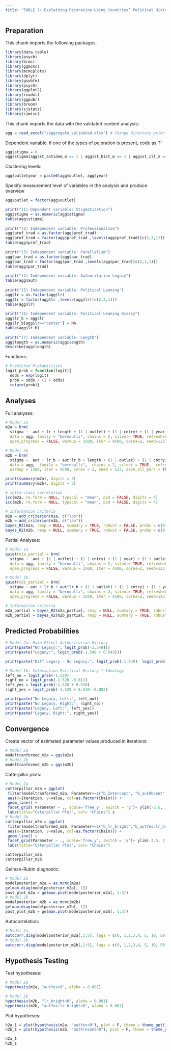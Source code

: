 ```yaml
---
title: "TABLE 3: Explaining Pejoration Using Countries’ Political History"
---
```


## Preparation

This chunk imports the following packages.
```r
library(data.table)
library(psych)
library(brms)
library(ggmcmc)
library(mcmcplots)
library(dplyr)
library(gsubfn)
library(psych)
library(ggplot2)
library(readxl)
library(ggpubr)
library(broom)
library(sjstats)
library(sjmisc)
```

This chunk imports the data with the validated content analysis:
```r
agg = read_excel("/aggregate_validated.xlsx") # Change directory prior to running 
```

Dependent variable: if one of the types of pejoration is present, code as '1'
```r
agg$stigma = 0 
agg$stigma[agg$st_antidem_m == 1 | agg$st_hist_m == 1 | agg$st_ill_m == 1 | agg$st_cont_m == 1 | agg$st_pop_m == 1] = 1 
```

Clustering levels: 
```r
agg$outletyear = paste0(agg$outlet, agg$year)
```

Specify measurement level of variables in the analysis and produce overview
```r
agg$outlet = factor(agg$outlet)

print("(1) Dependent variable: Stigmatization")
agg$stigma = as.numeric(agg$stigma)
table(agg$stigma) 
  
print("(2) Independent variable: Professionalism")
agg$prof_trad = as.factor(agg$prof_trad)
agg$prof_trad = factor(agg$prof_trad ,levels(agg$prof_trad)[c(2,3,1)])
table(agg$prof_trad)
  
print("(3) Independent variable: Parallelism")
agg$par_trad = as.factor(agg$par_trad)
agg$par_trad = factor(agg$par_trad ,levels(agg$par_trad)[c(2,3,1)])
table(agg$par_trad)
  
print("(4) Independent variable: Authoritarian Legacy")
table(agg$aut)
  
print("(5) Independent variable: Political Leaning")
agg$lr = as.factor(agg$lr)
agg$lr = factor(agg$lr ,levels(agg$lr)[c(2,3,1)])
table(agg$lr)
  
print("(6) Independent variable: Political Leaning Binary")
agg$lr_b = agg$lr 
agg$lr_b[agg$lr=="center"] = NA
table(agg$lr_b)
  
print("(7) Independent variable: Length")
agg$length = as.numeric(agg$length)
describe(agg$length)
```

Functions: 
```r
# Predicted Probabilities
logit_prob = function(logit){
  odds = exp(logit)
  prob = odds / (1 + odds)
  return(prob)}
```

## Analyses

Full analyses:
```r
# Model 2a
m2a = brm(
  stigma ~  aut + lr + length + (1 | outlet) + (1 | cntry) + (1 | year) + (1 + outletyear),
  data = agg, family = "bernoulli", chains = 2, silent= TRUE, refresh=0, 
  open_progress = FALSE, warmup = 1500, iter = 4500, cores=2, seed=123)

# Model 2b
m2b = brm(
  stigma ~  aut + lr_b + aut*lr_b + length + (1 | outlet) + (1 | cntry) + (1 | year) + (1 + outletyear),
  data = agg,  family = "bernoulli",  chains = 2, silent = TRUE,  refresh = 0, open_progress = FALSE, 
  warmup = 1500, iter = 4500, cores = 2, seed = 123, save_all_pars = TRUE, inits = "random")

print(summary(m2a), digits = 3)
print(summary(m2b), digits = 3)

# intra-class correlation
icc(m2a, re.form = NULL, typical = "mean", ppd = FALSE, digits = 4)
icc(m2b, re.form = NULL, typical = "mean", ppd = FALSE, digits = 4)

# Information criteria
m2a = add_criterion(m1a, c("loo"))
m2b = add_criterion(m1b, c("loo"))
bayes_R2(m2a, resp = NULL, summary = TRUE, robust = FALSE, probs = c(0.025, 0.975))
bayes_R2(m2b, resp = NULL, summary = TRUE, robust = FALSE, probs = c(0.025, 0.975))
```

Partial Analyses: 
```r
# Model 1a
quiet(m2a_partial = brm(
  stigma ~  aut + (1 | outlet) + (1 | cntry) + (1 | year) + (1 + outletyear),
  data = agg, family = "bernoulli", chains = 2, silent= TRUE, refresh=0, 
  open_progress = FALSE, warmup = 1500, iter = 4500, cores=2, seed=123))

# Model 1b
quiet(m2b_partial = brm(
  stigma ~ aut + lr_b + aut*lr_b + (1 | outlet) + (1 | cntry) + (1 | year) + (1 + outletyear),
  data = agg, family = "bernoulli", chains = 2, silent= TRUE, refresh=0, 
  open_progress = FALSE, warmup = 1500, iter = 4500, cores=2, seed=123))

# Information criteria
m2a_partial = bayes_R2(m2a_partial, resp = NULL, summary = TRUE, robust = FALSE, probs = c(0.025, 0.975))
m2b_partial = bayes_R2(m2b_partial, resp = NULL, summary = TRUE, robust = FALSE, probs = c(0.025, 0.975))
```

## Predicted Probabilities

```r
# Model 2a: Main Effect Authoritarian History
print(paste("No Legacy:", logit_prob(-1.549)))
print(paste("Legacy:", logit_prob(-1.549 + 0.543)))

print(paste("Diff Legacy - No Legacy:", logit_prob(-1.549)- logit_prob(-1.549 + 0.543)))

# Model 1b: Interaction Political History * Ideology
left_no = logit_prob(-1.520)
right_no = logit_prob(-1.520 -0.011)
left_yes = logit_prob(-1.520 + 0.530) 
right_yes = logit_prob(-1.520 + 0.530 -0.082) 

print(paste("No Legacy, Left:", left_no))
print(paste("No Legacy, Right:", right_no))
print(paste("Legacy, Left:", left_yes))
print(paste("Legacy, Right:", right_yes))
```

## Convergence

Create vector of estimated parameter values produced in iterations:
```r
# Model 2a
modeltranformed_m2a = ggs(m2a)
# Model 2b
modeltranformed_m2b = ggs(m2b)
```

Catterpillar plots:
```r
# Model 2a
catterpillar_m2a = ggplot(
 filter(modeltranformed_m2a, Parameter==c("b_Intercept", "b_autAbsent", "b_length"), Iteration>1500),
 aes(x=Iteration, y=value, col=as.factor(Chain))) +
 geom_line() +
 facet_grid( Parameter ~ ., scale='free_y', switch = 'y')+ ylim(-3.5, 1.5) + 
 labs(title="Caterpillar Plot", col= "Chains") s
# Model 2b
catterpillar_m2b = ggplot(
 filter(modeltranformed_m2b, Parameter==c("b_lr_bright","b_autYes:lr_bright"), Iteration>1500), 
 aes(x=Iteration, y=value, col=as.factor(Chain))) +
 geom_line() +
 facet_grid(Parameter ~ ., scale='free_y', switch = 'y')+ ylim(-3.5, 1.5) + 
 labs(title="Caterpillar Plot", col= "Chains") 

catterpillar_m2a
catterpillar_m2b
```

Gelman-Rubin diagnostic:
```r
# Model 2a
modelposterior_m2a = as.mcmc(m2a)
gelman.diag(modelposterior_m2a[, 1])
post_plot_m2a = gelman.plot(modelposterior_m2a[, 1:3])
# Model 2b
modelposterior_m2b = as.mcmc(m2b)
gelman.diag(modelposterior_m2b[, 1])
post_plot_m2b = gelman.plot(modelposterior_m2b[, 1:3])
```

Autocorrelation:
```r
# Model 2a
autocorr.diag(modelposterior_m2a[,1:5], lags = c(0, 1,2,3,4, 5, 10, 50))
# Model 2b
autocorr.diag(modelposterior_m2b[,1:5], lags = c(0, 1,2,3,4, 5, 10, 50))
```

## Hypothesis Testing 

Test hypotheses:
```r
# Model 2a
hypothesis(m2a, "autYes>0", alpha = 0.001)

# Model 2b
hypothesis(m2b, "lr_bright<0", alpha = 0.001)
hypothesis(m2b, "autYes:lr_bright<0", alpha = 0.001)
```

Plot hypotheses: 
```r
h2a_1 = plot(hypothesis(m2a, "autYes>0"), plot = F, theme = theme_get())[[1]]+ scale_x_continuous(limits=c(-1, 3))
h2b_1 = plot(hypothesis(m2b, "autPresent<0"), plot = F, theme = theme_get())[[1]]+ scale_x_continuous(limits=c(-3, 0.5))

h2a_1
h2b_1
```